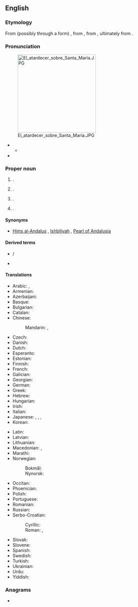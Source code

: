 {{also|Séville}}
==English==

===Etymology===
From (possibly through a {{der|en|frm|-}} form) {{der|en|es|Sevilla}}, from {{der|en|ar|إِشْبِيلِيَة}}, from {{der|en|la|Hispalis}}, ultimately from {{der|en|phn|𐤔𐤐𐤋𐤄||plain, valley|ts=sefela}}.

===Pronunciation===
{{wikipedia}}
[[File:El atardecer sobre Santa María.JPG|250px|right]]
* {{IPA|en|/səˈvɪl/}}
** {{audio|en|LL-Q1860 (eng)-Vealhurl-Seville.wav|Audio (UK)}}
* {{rhymes|en|ɪl|s=2}}

===Proper noun===
{{en-proper noun}}

# {{place|en|capital city|acomm/Andalusia|c/Spain}}.
# {{place|en|province|acomm/Andalusia|c/Spain}}.
# {{surname|en}}.
# {{place|en|CDP|co/Tulare County|s/California|c/US}}.

====Synonyms====
* {{sense|1}} [[Hims al-Andalus]] {{q|historical}}, [[Ishbiliyah]] {{q|historical}}, [[Pearl of Andalusia]] {{q|informal}}

====Derived terms====
* {{l|en|Sevillan}}/{{l|en|Sevillian}}
* {{l|en|Seville orange}}

====Translations====
{{trans-top|city in Andalusia, Spain}}
* Arabic: {{t|ar|إِشْبِيلِيَة|f}}, {{t|ar|حِمْص الأَنْدَلُس}} {{qualifier|historical}}
* Armenian: {{t|hy|Սեւիլյա}}
* Azerbaijani: {{t+|az|Sevilya}}
* Basque: {{t|eu|Sevilla}}
* Bulgarian: {{t|bg|Севиля|f}}
* Catalan: {{t|ca|Sevilla|f}}
* Chinese:
*: Mandarin: {{t+|cmn|塞維利亞}}, {{t+|cmn|塞维利亚|tr=Sāiwéilìyǎ}}
* Czech: {{t+|cs|Sevilla|f}}
* Danish: {{t|da|Sevilla}}
* Dutch: {{t|nl|Sevilla|n}}
* Esperanto: {{t|eo|Sevilo}}
* Estonian: {{t+|et|Sevilla}}
* Finnish: {{t+|fi|Sevilla}}
* French: {{t+|fr|Séville|f}}
* Galician: {{t+|gl|Sevilla|f}}
* Georgian: {{t|ka|სევილია}}
* German: {{t+|de|Sevilla|n}}
* Greek: {{t+|el|Σεβίλλη|f}}
* Hebrew: {{t|he|סֶבִילְיָה|f|tr=Sevília}}
* Hungarian: {{t+|hu|Sevilla}}
* Irish: {{t|ga|Sevilla|f}}
* Italian: {{t|it|Siviglia|f}}
* Japanese: {{t|ja|セビリア|tr=Sebiria}}, {{t|ja|セビリヤ|tr=Sebiriya}}, {{t|ja|セビリャ|tr=Sebirya}}, {{t|ja|セビージャ|tr=Sebīja}}
* Korean: {{t+|ko|^세비야}}
{{trans-mid}}
* Latin: {{t|la|Hispalis|f}}
* Latvian: {{t|lv|Sevilja|f}}
* Lithuanian: {{t|lt|Sevilija|f}}
* Macedonian: {{t|mk|Севи́лја|f}}, {{t|mk|Севи́ља|f}}
* Marathi: {{t|mr|सेविल|n}}
* Norwegian:
*: Bokmål: {{t|nb|Sevilla|f}}
*: Nynorsk: {{t|nn|Sevilla|f}}
* Occitan: {{t+|oc|Sevilha|f}}
* Phoenician: {{t-needed|phn}}
* Polish: {{t+|pl|Sewilla|f}}
* Portuguese: {{t+|pt|Sevilha|f}}
* Romanian: {{t|ro|Sevilla|f}}
* Russian: {{t+|ru|Севи́лья|f}}
* Serbo-Croatian:
*: Cyrillic: {{t|sh|Севиља|f}}
*: Roman: {{t+|sh|Sevilla|f}}, {{t|sh|Sevilja|f}}
* Slovak: {{t|sk|Sevilla|f}}
* Slovene: {{t|sl|Sevilja|f}}
* Spanish: {{t+|es|Sevilla|f}}
* Swedish: {{t|sv|Sevilla|c}}
* Turkish: {{t|tr|Sevilla}}
* Ukrainian: {{t|uk|Севі́лья|f}}
* Urdu: {{t|ur|اَشْبِیلِیَہ|m|tr=aśbīliyah}}
* Yiddish: {{t|yi|סעווילאַ|f}}
{{trans-bottom}}

===Anagrams===
* {{anagrams|en|a=eeillsv|vellies|vielles}}

{{topics|en|Exonyms}}